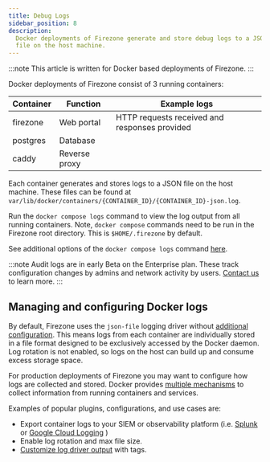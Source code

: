```yaml
---
title: Debug Logs
sidebar_position: 8
description:
  Docker deployments of Firezone generate and store debug logs to a JSON
  file on the host machine.
---
```


:::note
This article is written for Docker based deployments of Firezone.
:::

Docker deployments of Firezone consist of 3 running containers:

| Container | Function      | Example logs                                  |
| --------- | ------------- | --------------------------------------------- |
| firezone  | Web portal    | HTTP requests received and responses provided |
| postgres  | Database      |                                               |
| caddy     | Reverse proxy |                                               |

Each container generates and stores logs to a JSON file on the host
machine. These files can be found at
`var/lib/docker/containers/{CONTAINER_ID}/{CONTAINER_ID}-json.log`.

Run the `docker compose logs` command to view the log output from all running
containers. Note, `docker compose` commands need to be run in the Firezone
root directory. This is `$HOME/.firezone` by default.

See additional options of the `docker compose logs` command
[here](https://docs.docker.com/engine/reference/commandline/compose_logs/).

:::note
Audit logs are in early Beta on the Enterprise plan. These track configuration
changes by admins and network activity by users.
[Contact us](/sales)
to learn more.
:::

## Managing and configuring Docker logs

By default, Firezone uses the `json-file` logging driver without
[additional configuration](https://docs.docker.com/config/containers/logging/json-file/).
This means logs from each container are individually stored in a file format
designed to be exclusively accessed by the Docker daemon. Log rotation is not
enabled, so logs on the host can build up and consume excess storage space.

For production deployments of Firezone you may want to configure how logs are
collected and stored. Docker provides
[multiple mechanisms](https://docs.docker.com/config/containers/logging/configure/)
to collect information from running containers and services.

Examples of popular plugins, configurations, and use cases are:

- Export container logs to your SIEM or observability platform (i.e.
  [Splunk](https://docs.docker.com/config/containers/logging/splunk/)
  or
  [Google Cloud Logging](https://docs.docker.com/config/containers/logging/gcplogs/)
  )
- Enable log rotation and max file size.
- [Customize log driver output](https://docs.docker.com/config/containers/logging/log_tags/)
  with tags.
